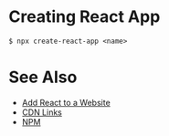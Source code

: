 = Creating React App =

<pre>
$ npx create-react-app <name>
</pre>

= See Also =

* [https://reactjs.org/docs/add-react-to-a-website.html Add React to a Website]
* [https://reactjs.org/docs/cdn-links.html CDN Links]
* [[NPM]]